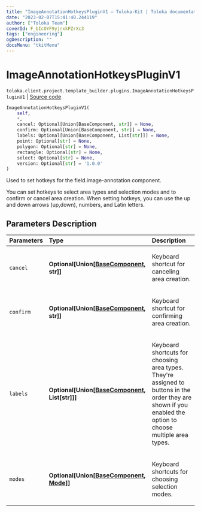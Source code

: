 ```yaml
---
title: "ImageAnnotationHotkeysPluginV1 — Toloka-Kit | Toloka documentation"
date: "2023-02-07T15:41:40.244119"
author: ["Toloka Team"]
coverId: F_bIcOYF9yjrxkPZrXc3
tags: ["engineering"]
ogDescription: ""
docsMenu: "tkitMenu"
---
```


# ImageAnnotationHotkeysPluginV1
`toloka.client.project.template_builder.plugins.ImageAnnotationHotkeysPluginV1` | [Source code](https://github.com/Toloka/toloka-kit/blob/v1.1.3/src/client/project/template_builder/plugins.py#L26)

```python
ImageAnnotationHotkeysPluginV1(
    self,
    *,
    cancel: Optional[Union[BaseComponent, str]] = None,
    confirm: Optional[Union[BaseComponent, str]] = None,
    labels: Optional[Union[BaseComponent, List[str]]] = None,
    point: Optional[str] = None,
    polygon: Optional[str] = None,
    rectangle: Optional[str] = None,
    select: Optional[str] = None,
    version: Optional[str] = '1.0.0'
)
```

Used to set hotkeys for the field.image-annotation component.

You can set hotkeys to select area types and selection modes and to confirm or cancel area creation. When setting
hotkeys, you can use the up and down arrows (up,down), numbers, and Latin letters.

## Parameters Description

| Parameters | Type | Description |
| :----------| :----| :-----------|
`cancel`|**Optional\[Union\[[BaseComponent](/docs/toloka-kit/reference/toloka.client.project.template_builder.base.BaseComponent), str\]\]**|<p>Keyboard shortcut for canceling area creation.</p>
`confirm`|**Optional\[Union\[[BaseComponent](/docs/toloka-kit/reference/toloka.client.project.template_builder.base.BaseComponent), str\]\]**|<p>Keyboard shortcut for confirming area creation.</p>
`labels`|**Optional\[Union\[[BaseComponent](/docs/toloka-kit/reference/toloka.client.project.template_builder.base.BaseComponent), List\[str\]\]\]**|<p>Keyboard shortcuts for choosing area types. They&#x27;re assigned to buttons in the order they are shown if you enabled the option to choose multiple area types.</p>
`modes`|**Optional\[Union\[[BaseComponent](/docs/toloka-kit/reference/toloka.client.project.template_builder.base.BaseComponent), [Mode](/docs/toloka-kit/reference/toloka.client.project.template_builder.plugins.ImageAnnotationHotkeysPluginV1.Mode)\]\]**|<p>Keyboard shortcuts for choosing selection modes.</p>
